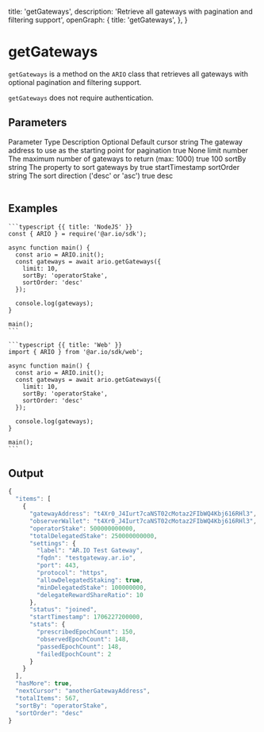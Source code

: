 
  title: 'getGateways',
  description: 'Retrieve all gateways with pagination and filtering support',
  openGraph: {
    title: 'getGateways',
  },
}


# getGateways

`getGateways` is a method on the `ARIO` class that retrieves all gateways with optional pagination and filtering support.

`getGateways` does not require authentication.

## Parameters

<Table>
  <Table.Head>
    <Table.Row>
      <Table.Header>Parameter</Table.Header>
      <Table.Header>Type</Table.Header>
      <Table.Header>Description</Table.Header>
      <Table.Header>Optional</Table.Header>
      <Table.Header>Default</Table.Header>
    </Table.Row>
  </Table.Head>
  <Table.Body>
    <Table.Row>
      <Table.Cell className="font-semibold">cursor</Table.Cell>
      <Table.Cell>string</Table.Cell>
      <Table.Cell>
        The gateway address to use as the starting point for pagination
      </Table.Cell>
      <Table.Cell>true</Table.Cell>
      <Table.Cell>None</Table.Cell>
    </Table.Row>
    <Table.Row>
      <Table.Cell className="font-semibold">limit</Table.Cell>
      <Table.Cell>number</Table.Cell>
      <Table.Cell>
        The maximum number of gateways to return (max: 1000)
      </Table.Cell>
      <Table.Cell>true</Table.Cell>
      <Table.Cell>100</Table.Cell>
    </Table.Row>
    <Table.Row>
      <Table.Cell className="font-semibold">sortBy</Table.Cell>
      <Table.Cell>string</Table.Cell>
      <Table.Cell>The property to sort gateways by</Table.Cell>
      <Table.Cell>true</Table.Cell>
      <Table.Cell>startTimestamp</Table.Cell>
    </Table.Row>
    <Table.Row>
      <Table.Cell className="font-semibold">sortOrder</Table.Cell>
      <Table.Cell>string</Table.Cell>
      <Table.Cell>The sort direction ('desc' or 'asc')</Table.Cell>
      <Table.Cell>true</Table.Cell>
      <Table.Cell>desc</Table.Cell>
    </Table.Row>
  </Table.Body>
</Table>

## Examples

<CodeGroup title="getGateways">

    ```typescript {{ title: 'NodeJS' }}
    const { ARIO } = require('@ar.io/sdk');

    async function main() {
      const ario = ARIO.init();
      const gateways = await ario.getGateways({
        limit: 10,
        sortBy: 'operatorStake',
        sortOrder: 'desc'
      });

      console.log(gateways);
    }

    main();
    ```

    ```typescript {{ title: 'Web' }}
    import { ARIO } from '@ar.io/sdk/web';

    async function main() {
      const ario = ARIO.init();
      const gateways = await ario.getGateways({
        limit: 10,
        sortBy: 'operatorStake',
        sortOrder: 'desc'
      });

      console.log(gateways);
    }

    main();
    ```

</CodeGroup>

## Output

```js
{
  "items": [
    {
      "gatewayAddress": "t4Xr0_J4Iurt7caNST02cMotaz2FIbWQ4Kbj616RHl3",
      "observerWallet": "t4Xr0_J4Iurt7caNST02cMotaz2FIbWQ4Kbj616RHl3",
      "operatorStake": 500000000000,
      "totalDelegatedStake": 250000000000,
      "settings": {
        "label": "AR.IO Test Gateway",
        "fqdn": "testgateway.ar.io",
        "port": 443,
        "protocol": "https",
        "allowDelegatedStaking": true,
        "minDelegatedStake": 100000000,
        "delegateRewardShareRatio": 10
      },
      "status": "joined",
      "startTimestamp": 1706227200000,
      "stats": {
        "prescribedEpochCount": 150,
        "observedEpochCount": 148,
        "passedEpochCount": 148,
        "failedEpochCount": 2
      }
    }
  ],
  "hasMore": true,
  "nextCursor": "anotherGatewayAddress",
  "totalItems": 567,
  "sortBy": "operatorStake",
  "sortOrder": "desc"
}
```
